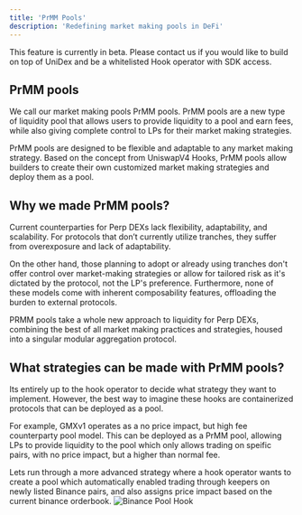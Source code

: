 ```yaml
---
title: 'PrMM Pools'
description: 'Redefining market making pools in DeFi'
---
```


<Note>
This feature is currently in beta. Please contact us if you would like to build on top of UniDex and be a whitelisted Hook operator with SDK access.
</Note>

## PrMM pools

We call our market making pools PrMM pools. 
PrMM pools are a new type of liquidity pool that allows users to provide liquidity to a pool and earn fees, while also giving complete control to LPs for their market making strategies. 

PrMM pools are designed to be flexible and adaptable to any market making strategy. Based on the concept from UniswapV4 Hooks, PrMM pools allow builders to create their own customized market making strategies and deploy them as a pool.


## Why we made PrMM pools?

Current counterparties for Perp DEXs lack flexibility, adaptability, and scalability. For protocols that don’t currently utilize tranches, they suffer from overexposure and lack of adaptability. 

On the other hand, those planning to adopt or already using tranches don't offer control over market-making strategies or allow for tailored risk as it's dictated by the protocol, not the LP's preference. 
Furthermore, none of these models come with inherent composability features, offloading the burden to external protocols.

PRMM pools take a whole new approach to liquidity for Perp DEXs, combining the best of all market making practices and strategies, housed into a singular modular aggregation protocol.




## What strategies can be made with PrMM pools?

Its entirely up to the hook operator to decide what strategy they want to implement. However, the best way to imagine these hooks are containerized protocols that can be deployed as a pool.

For example, GMXv1 operates as a no price impact, but high fee counterparty pool model. This can be deployed as a PrMM pool, allowing LPs to provide liquidity to the pool which only allows trading on speific pairs, with no price impact, but a higher than normal fee.

Lets run through a more advanced strategy where a hook operator wants to create a pool which automatically enabled trading through keepers on newly listed Binance pairs, and also assigns price impact based on the current binance orderbook.
![Binance Pool Hook](/images/1930.png)
